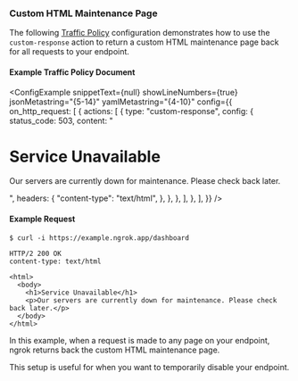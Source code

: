 
### Custom HTML Maintenance Page

The following [Traffic Policy](/docs/http/traffic-policy/)
configuration demonstrates how to use the `custom-response` action to return a
custom HTML maintenance page back for all requests to your endpoint.

#### Example Traffic Policy Document

<ConfigExample
	snippetText={null}
	showLineNumbers={true}
	jsonMetastring="{5-14}"
	yamlMetastring="{4-10}"
	config={{
		on_http_request: [
			{
				actions: [
					{
						type: "custom-response",
						config: {
							status_code: 503,
							content:
								"<html><body><h1>Service Unavailable</h1><p>Our servers are currently down for maintenance. Please check back later.</p></body></html>",
							headers: {
								"content-type": "text/html",
							},
						},
					},
				],
			},
		],
	}}
/>

#### Example Request

```shell
$ curl -i https://example.ngrok.app/dashboard
```

```http
HTTP/2 200 OK
content-type: text/html

<html>
  <body>
    <h1>Service Unavailable</h1>
    <p>Our servers are currently down for maintenance. Please check back later.</p>
  </body>
</html>
```

In this example, when a request is made to any page on your endpoint, ngrok
returns back the custom HTML maintenance page.

This setup is useful for when you want to temporarily disable your endpoint.
